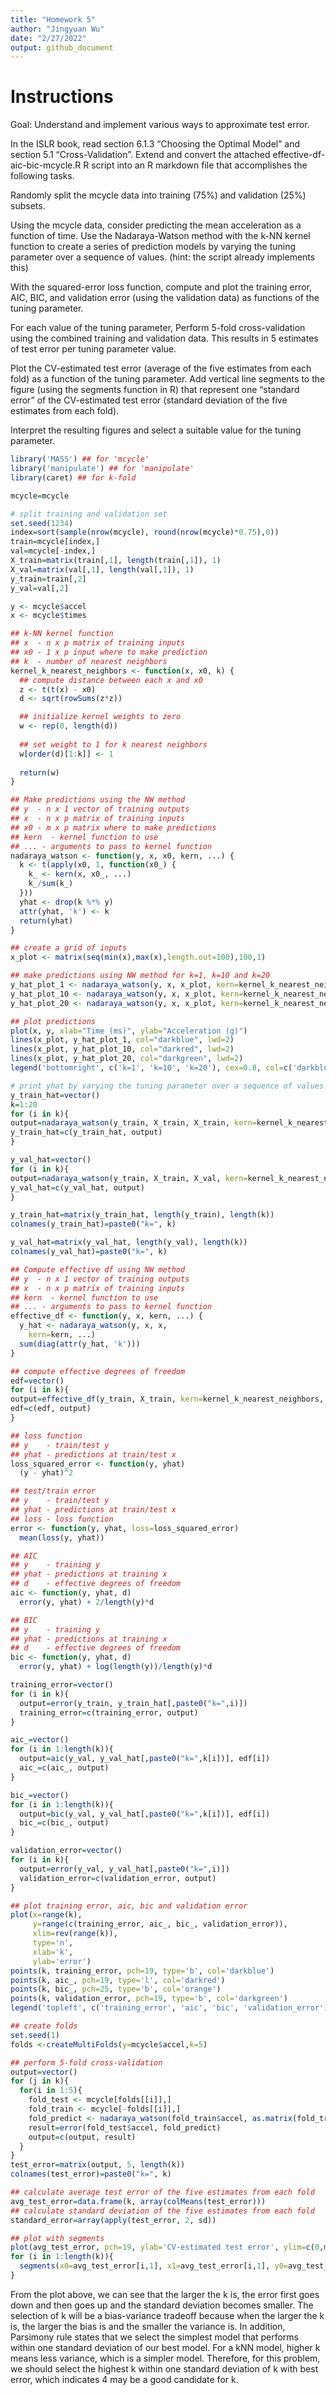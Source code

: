 ```yaml
---
title: "Homework 5"
author: "Jingyuan Wu"
date: "2/27/2022"
output: github_document
---
```


# Instructions
Goal: Understand and implement various ways to approximate test error.

In the ISLR book, read section 6.1.3 “Choosing the Optimal Model” and section 5.1 “Cross-Validation”. Extend and convert the attached effective-df-aic-bic-mcycle.R R script into an R markdown file that accomplishes the following tasks.

Randomly split the mcycle data into training (75%) and validation (25%) subsets.

Using the mcycle data, consider predicting the mean acceleration as a function of time. Use the Nadaraya-Watson method with the k-NN kernel function to create a series of prediction models by varying the tuning parameter over a sequence of values. (hint: the script already implements this)

With the squared-error loss function, compute and plot the training error, AIC, BIC, and validation error (using the validation data) as functions of the tuning parameter.

For each value of the tuning parameter, Perform 5-fold cross-validation using the combined training and validation data. This results in 5 estimates of test error per tuning parameter value.

Plot the CV-estimated test error (average of the five estimates from each fold) as a function of the tuning parameter. Add vertical line segments to the figure (using the segments function in R) that represent one “standard error” of the CV-estimated test error (standard deviation of the five estimates from each fold).

Interpret the resulting figures and select a suitable value for the tuning parameter.

```r
library('MASS') ## for 'mcycle'
library('manipulate') ## for 'manipulate'
library(caret) ## for k-fold

mcycle=mcycle

# split training and validation set
set.seed(1234)
index=sort(sample(nrow(mcycle), round(nrow(mcycle)*0.75),0))
train=mcycle[index,]
val=mcycle[-index,]
X_train=matrix(train[,1], length(train[,1]), 1)
X_val=matrix(val[,1], length(val[,1]), 1)
y_train=train[,2]
y_val=val[,2]
```


```r
y <- mcycle$accel
x <- mcycle$times

## k-NN kernel function
## x  - n x p matrix of training inputs
## x0 - 1 x p input where to make prediction
## k  - number of nearest neighbors
kernel_k_nearest_neighbors <- function(x, x0, k) {
  ## compute distance between each x and x0
  z <- t(t(x) - x0)
  d <- sqrt(rowSums(z*z))

  ## initialize kernel weights to zero
  w <- rep(0, length(d))
  
  ## set weight to 1 for k nearest neighbors
  w[order(d)[1:k]] <- 1
  
  return(w)
}

## Make predictions using the NW method
## y  - n x 1 vector of training outputs
## x  - n x p matrix of training inputs
## x0 - m x p matrix where to make predictions
## kern  - kernel function to use
## ... - arguments to pass to kernel function
nadaraya_watson <- function(y, x, x0, kern, ...) {
  k <- t(apply(x0, 1, function(x0_) {
    k_ <- kern(x, x0_, ...)
    k_/sum(k_)
  }))
  yhat <- drop(k %*% y)
  attr(yhat, 'k') <- k
  return(yhat)
}

## create a grid of inputs 
x_plot <- matrix(seq(min(x),max(x),length.out=100),100,1)

## make predictions using NW method for k=1, k=10 and k=20
y_hat_plot_1 <- nadaraya_watson(y, x, x_plot, kern=kernel_k_nearest_neighbors, k=1)
y_hat_plot_10 <- nadaraya_watson(y, x, x_plot, kern=kernel_k_nearest_neighbors, k=10)
y_hat_plot_20 <- nadaraya_watson(y, x, x_plot, kern=kernel_k_nearest_neighbors, k=20)

## plot predictions
plot(x, y, xlab="Time (ms)", ylab="Acceleration (g)")
lines(x_plot, y_hat_plot_1, col="darkblue", lwd=2) 
lines(x_plot, y_hat_plot_10, col="darkred", lwd=2) 
lines(x_plot, y_hat_plot_20, col="darkgreen", lwd=2) 
legend('bottomright', c('k=1', 'k=10', 'k=20'), cex=0.8, col=c('darkblue', 'darkred', 'darkgreen'), bty='n', lty=1)
```


```r
# print yhat by varying the tuning parameter over a sequence of values
y_train_hat=vector()
k=1:20
for (i in k){
output=nadaraya_watson(y_train, X_train, X_train, kern=kernel_k_nearest_neighbors, i)
y_train_hat=c(y_train_hat, output)
}

y_val_hat=vector()
for (i in k){
output=nadaraya_watson(y_train, X_train, X_val, kern=kernel_k_nearest_neighbors, i)
y_val_hat=c(y_val_hat, output)
}

y_train_hat=matrix(y_train_hat, length(y_train), length(k))
colnames(y_train_hat)=paste0("k=", k)

y_val_hat=matrix(y_val_hat, length(y_val), length(k))
colnames(y_val_hat)=paste0("k=", k)

## Compute effective df using NW method
## y  - n x 1 vector of training outputs
## x  - n x p matrix of training inputs
## kern  - kernel function to use
## ... - arguments to pass to kernel function
effective_df <- function(y, x, kern, ...) {
  y_hat <- nadaraya_watson(y, x, x,
    kern=kern, ...)
  sum(diag(attr(y_hat, 'k')))
}

## compute effective degrees of freedom
edf=vector()
for (i in k){
output=effective_df(y_train, X_train, kern=kernel_k_nearest_neighbors, i)
edf=c(edf, output)
}

## loss function
## y    - train/test y
## yhat - predictions at train/test x
loss_squared_error <- function(y, yhat)
  (y - yhat)^2

## test/train error
## y    - train/test y
## yhat - predictions at train/test x
## loss - loss function
error <- function(y, yhat, loss=loss_squared_error)
  mean(loss(y, yhat))

## AIC
## y    - training y
## yhat - predictions at training x
## d    - effective degrees of freedom
aic <- function(y, yhat, d)
  error(y, yhat) + 2/length(y)*d

## BIC
## y    - training y
## yhat - predictions at training x
## d    - effective degrees of freedom
bic <- function(y, yhat, d)
  error(y, yhat) + log(length(y))/length(y)*d

training_error=vector()
for (i in k){
  output=error(y_train, y_train_hat[,paste0("k=",i)])
  training_error=c(training_error, output)
}

aic_=vector()
for (i in 1:length(k)){
  output=aic(y_val, y_val_hat[,paste0("k=",k[i])], edf[i])
  aic_=c(aic_, output)
}

bic_=vector()
for (i in 1:length(k)){
  output=bic(y_val, y_val_hat[,paste0("k=",k[i])], edf[i])
  bic_=c(bic_, output)
}

validation_error=vector()
for (i in k){
  output=error(y_val, y_val_hat[,paste0("k=",i)])
  validation_error=c(validation_error, output)
}

## plot training error, aic, bic and validation error
plot(x=range(k),
     y=range(c(training_error, aic_, bic_, validation_error)),
     xlim=rev(range(k)),
     type='n',
     xlab='k',
     ylab='error')
points(k, training_error, pch=19, type='b', col='darkblue')
points(k, aic_, pch=19, type='l', col='darkred')
points(k, bic_, pch=25, type='b', col='orange')
points(k, validation_error, pch=19, type='b', col='darkgreen')
legend('topleft', c('training_error', 'aic', 'bic', 'validation_error'), pch=c(19,19,25,19), cex=0.8, col=c('darkblue', 'darkred', 'orange', 'darkgreen'), bty='n', lty=c(2,1,2,2))
```


```r
## create folds
set.seed(1)
folds <-createMultiFolds(y=mcycle$accel,k=5)

## perform 5-fold cross-validation
output=vector()
for (j in k){
  for(i in 1:5){  
    fold_test <- mcycle[folds[[i]],]
    fold_train <- mcycle[-folds[[i]],]
    fold_predict <- nadaraya_watson(fold_train$accel, as.matrix(fold_train$times), as.matrix(fold_test$times), kern=kernel_k_nearest_neighbors, j)
    result=error(fold_test$accel, fold_predict)
    output=c(output, result)
  }
}  
test_error=matrix(output, 5, length(k))
colnames(test_error)=paste0("k=", k)
```


```r
## calculate average test error of the five estimates from each fold
avg_test_error=data.frame(k, array(colMeans(test_error)))
## calculate standard deviation of the five estimates from each fold
standard_error=array(apply(test_error, 2, sd))

## plot with segments
plot(avg_test_error, pch=19, ylab='CV-estimated test error', ylim=c(0,max(avg_test_error)+max(standard_error[i])))
for (i in 1:length(k)){
  segments(x0=avg_test_error[i,1], x1=avg_test_error[i,1], y0=avg_test_error[i,2]+standard_error[i], y1=avg_test_error[i,2]-standard_error[i], lwd = 2)
}
```

From the plot above, we can see that the larger the k is, the error first goes down and then goes up and the standard deviation becomes smaller. The selection of k will be a bias-variance tradeoff because when the larger the k is, the larger the bias is and the smaller the variance is. In addition, Parsimony rule states that we select the simplest model that performs within one standard deviation of our best model. For a kNN model, higher k means less variance, which is a simpler model. Therefore, for this problem, we should select the highest k within one standard deviation of k with best error, which indicates 4 may be a good candidate for k.
